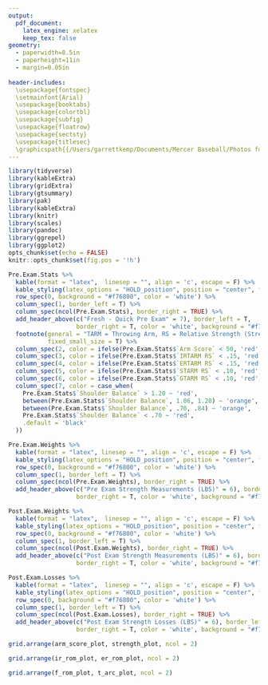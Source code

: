 ```yaml
---
output:
  pdf_document: 
    latex_engine: xelatex
    keep_tex: false
geometry: 
  - paperwidth=8.5in
  - paperheight=11in
  - margin=0.05in 
 
header-includes:
  \usepackage{fontspec}
  \setmainfont{Arial}
  \usepackage{booktabs}
  \usepackage{colortbl}
  \usepackage{subfig}
  \usepackage{floatrow}
  \usepackage{sectsty}
  \usepackage{titlesec}
  \graphicspath{{/Users/garrettkemp/Documents/Mercer Baseball/Photos for Graphics/Sailor-Bear}}
---
```


```r
library(tidyverse)
library(kableExtra)
library(gridExtra)
library(gtsummary)
library(pak)
library(kableExtra)
library(knitr)
library(scales)
library(pandoc)
library(ggrepel)
library(ggplot2)
opts_chunk$set(echo = FALSE)
knitr::opts_chunk$set(fig.pos = '!h')
```

\begin{minipage}{0.3\textwidth}
\centering
\includegraphics[width=2cm, height=2cm]{SailorBearOG}
\end{minipage}
\hfill
\begin{minipage}{0.3\textwidth}
\begin{center}
\textbf{\fontsize{20}{20}\selectfont Arm Care Report}
\end{center}
\end{minipage}
\hfill
\begin{minipage}{0.3\textwidth}
\centering
\includegraphics[width=3cm, height=2cm]{SoConLogo}
\end{minipage}

\vspace{-4mm} 
\begin{center}
\textbf{\fontsize{16}{16}\selectfont `r params$date` `r params$pitcher`}
\end{center}


\vspace{-3mm}
```r
Pre.Exam.Stats %>% 
  kable(format = "latex",  linesep = "", align = 'c', escape = F) %>%
  kable_styling(latex_options = "HOLD_position", position = "center", font_size = 10) %>% 
  row_spec(0, background = "#f76800", color = 'white') %>% 
  column_spec(1, border_left = T) %>% 
  column_spec(ncol(Pre.Exam.Stats), border_right = TRUE) %>% 
  add_header_above(c("Fresh - Quick Pre Exam" = 7), border_left = T, 
                   border_right = T, color = 'white', background = "#f76800") %>% 
  footnote(general = "TARM = Throwing Arm, RS = Relative Strength (Strength/Bodyweight)",
           fixed_small_size = T) %>% 
  column_spec(2, color = ifelse(Pre.Exam.Stats$`Arm Score` < 50, 'red', ifelse(Pre.Exam.Stats$`Arm Score` < 70, 'orange', 'black'))) %>% 
  column_spec(3, color = ifelse(Pre.Exam.Stats$`IRTARM RS` < .15, 'red', ifelse(Pre.Exam.Stats$`IRTARM RS` < .20, 'orange', 'black'))) %>% 
  column_spec(4, color = ifelse(Pre.Exam.Stats$`ERTARM RS` < .15, 'red', ifelse(Pre.Exam.Stats$`ERTARM RS` < .20, 'orange', 'black'))) %>% 
  column_spec(5, color = ifelse(Pre.Exam.Stats$`STARM RS` < .10, 'red', ifelse(Pre.Exam.Stats$`STARM RS` < .15, 'orange', 'black'))) %>% 
  column_spec(6, color = ifelse(Pre.Exam.Stats$`GTARM RS` < .10, 'red', ifelse(Pre.Exam.Stats$`GTARM RS` < .15, 'orange', 'black'))) %>% 
  column_spec(7, color = case_when(
    Pre.Exam.Stats$`Shoulder Balance` > 1.20 ~ 'red',
    between(Pre.Exam.Stats$`Shoulder Balance`, 1.06, 1.20) ~ 'orange',
    between(Pre.Exam.Stats$`Shoulder Balance`, .70, .84) ~ 'orange',
    Pre.Exam.Stats$`Shoulder Balance` < .70 ~ 'red',
    .default = 'black'
  ))

```

\vspace{-4mm}

```r
Pre.Exam.Weights %>% 
  kable(format = "latex", linesep = "", align = 'c', escape = F) %>%
  kable_styling(latex_options = "HOLD_position", position = "center", font_size = 10) %>% 
  row_spec(0, background = "#f76800", color = 'white') %>% 
  column_spec(1, border_left = T) %>% 
  column_spec(ncol(Pre.Exam.Weights), border_right = TRUE) %>% 
  add_header_above(c("Pre Exam Strength Measurements (LBS)" = 6), border_left = T, 
                   border_right = T, color = 'white', background = "#f76800")
```

\vspace{-9mm}

```r
Post.Exam.Weights %>%
  kable(format = "latex",  linesep = "", align = 'c', escape = F) %>%
  kable_styling(latex_options = "HOLD_position", position = "center", font_size = 10) %>% 
  row_spec(0, background = "#f76800", color = 'white') %>% 
  column_spec(1, border_left = T) %>% 
  column_spec(ncol(Post.Exam.Weights), border_right = TRUE) %>% 
  add_header_above(c("Post Exam Strength Measurements (LBS)" = 6), border_left = T, 
                   border_right = T, color = 'white', background = "#f76800")
```

\vspace{-9mm}

```r
Post.Exam.Losses %>% 
  kable(format = "latex",  linesep = "", align = 'c', escape = F) %>%
  kable_styling(latex_options = "HOLD_position", position = "center", font_size = 10) %>% 
  row_spec(0, background = "#f76800", color = 'white') %>% 
  column_spec(1, border_left = T) %>% 
  column_spec(ncol(Post.Exam.Losses), border_right = TRUE) %>% 
  add_header_above(c("Post Exam Strength Losses (LBS)" = 6), border_left = T, 
                   border_right = T, color = 'white', background = "#f76800")
```


```r
grid.arrange(arm_score_plot, strength_plot, ncol = 2)
```

```r
grid.arrange(ir_rom_plot, er_rom_plot, ncol = 2)
```

\newpage

\vspace{20mm}
```r
grid.arrange(f_rom_plot, t_arc_plot, ncol = 2)
```

